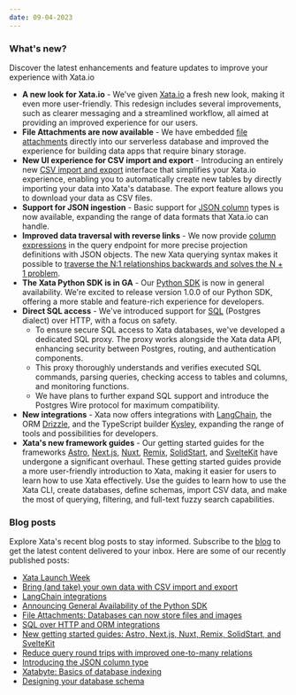 ```yaml
---
date: 09-04-2023
---
```


### What's new?

Discover the latest enhancements and feature updates to improve your experience with Xata.io

- **A new look for Xata.io** - We've given [Xata.io](https://xata.io) a fresh new look, making it even more user-friendly. This redesign includes several improvements, such as clearer messaging and a streamlined workflow, all aimed at providing an improved experience for our users.
- **File Attachments are now available** - We have embedded [file attachments](https://xata.io/file-attachments) directly into our serverless database and improved the experience for building data apps that require binary storage.
- **New UI experience for CSV import and export** - Introducing an entirely new [CSV import and export](https://xata.io/docs/csv-data/import-data) interface that simplifies your Xata.io experience, enabling you to automatically create new tables by directly importing your data into Xata's database. The export feature allows you to download your data as CSV files.
  <ArticleImage
       src="https://raw.githubusercontent.com/xataio/mdx-changelog/main/images/import-csv-file.png"
       width="650"
       height="400"
       alt="CSV import and export in the Xata UI"
       caption="CSV import in the Xata UI"
       position="center"
     />
- **Support for JSON ingestion** - Basic support for [JSON column](https://xata.io/blog/json-column-type) types is now available, expanding the range of data formats that Xata.io can handle. 
- **Improved data traversal with reverse links**  - We now provide [column expressions](https://xata.io/docs/concepts/data-model#links-and-relationships) in the query endpoint for more precise projection definitions with JSON objects. The new Xata querying syntax makes it possible to [traverse the N:1 relationships backwards and solves the N + 1 problem](https://xata.io/blog/navigating-many-to-one). 
- **The Xata Python SDK is in GA** - Our [Python SDK](https://xata.io/docs/sdk/python/overview) is now in general availability. We're excited to release version 1.0.0 of our Python SDK, offering a more stable and feature-rich experience for developers.
- **Direct SQL access** - We've introduced support for [SQL](https://xata.io/docs/sdk/sql/overview) (Postgres dialect) over HTTP, with a focus on safety. 
  - To ensure secure SQL access to Xata databases, we've developed a dedicated SQL proxy. The proxy works alongside the Xata data API, enhancing security between Postgres, routing, and authentication components. 
  - This proxy thoroughly understands and verifies executed SQL commands, parsing queries, checking access to tables and columns, and monitoring functions.
  - We have plans to further expand SQL support and introduce the Postgres Wire protocol for maximum compatibility. 
- **New integrations** - Xata now offers integrations with [LangChain](https://xata.io/docs/integrations/langchain), the ORM [Drizzle](https://xata.io/docs/integrations/drizzle), and the TypeScript builder [Kysley](https://xata.io/docs/integrations/kysley), expanding the range of tools and possibilities for developers.
- **Xata's new framework guides** - Our getting started guides for the frameworks [Astro](https://xata.io/docs/getting-started/astro), [Next.js](https://xata.io/docs/getting-started/nextjs), [Nuxt](https://xata.io/docs/getting-started/nuxt), [Remix](https://xata.io/docs/getting-started/remix), [SolidStart](https://xata.io/docs/getting-started/solidstart), and [SvelteKit](https://xata.io/docs/getting-started/sveltekit) have undergone a significant overhaul. These getting started guides provide a more user-friendly introduction to Xata, making it easier for users to learn how to use Xata effectively. Use the guides to learn how to use the Xata CLI, create databases, define schemas, import CSV data, and make the most of querying, filtering, and full-text fuzzy search capabilities.


### Blog posts

Explore Xata's recent blog posts to stay informed. Subscribe to the [blog](https://xata.io/blog) to get the latest content delivered to your inbox. Here are some of our recently published posts:

- [Xata Launch Week](https://xata.io/blog/launch-week-august-2023)
- [Bring (and take) your own data with CSV import and export](https://xata.io/blog/csv-import-export)
- [LangChain integrations](https://xata.io/blog/langchain-integrations)
- [Announcing General Availability of the Python SDK](https://xata.io/blog/announcing-the-python-sdk-ga)
- [File Attachments: Databases can now store files and images](https://xata.io/blog/file-attachments)
- [SQL over HTTP and ORM integrations](https://xata.io/blog/sql-over-http)
- [New getting started guides: Astro, Next.js, Nuxt, Remix, SolidStart, and SvelteKit](https://xata.io/blog/new-getting-started-with-xata-guides)
- [Reduce query round trips with improved one-to-many relations](https://xata.io/blog/navigating-many-to-one)
- [Introducing the JSON column type](https://xata.io/blog/json-column-type)
- [Xatabyte: Basics of database indexing](https://xata.io/blog/xatabyte-database-indexing)
- [Designing your database schema](https://xata.io/blog/database-schema-design)
